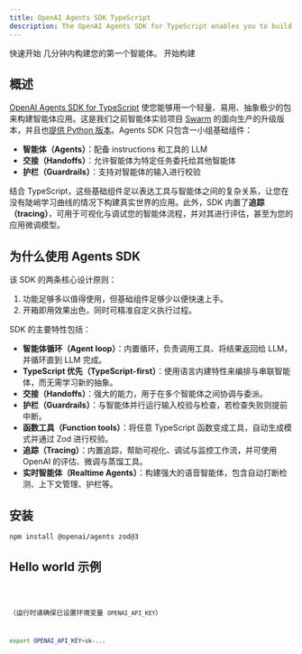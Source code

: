```yaml
---
title: OpenAI Agents SDK TypeScript
description: The OpenAI Agents SDK for TypeScript enables you to build agentic AI apps in a lightweight, easy-to-use package with very few abstractions.
---
```




<Hero>
  <Fragment slot="title">快速开始</Fragment>
  <Fragment slot="description">几分钟内构建您的第一个智能体。</Fragment>
  <Fragment slot="cta">开始构建</Fragment>
</Hero>

## 概述

[OpenAI Agents SDK for TypeScript](https://github.com/openai/openai-agents-js)
使您能够用一个轻量、易用、抽象极少的包来构建智能体应用。这是我们之前智能体实验项目
[Swarm](https://github.com/openai/swarm/tree/main) 的面向生产的升级版本，并且也[提供 Python 版本](https://github.com/openai/openai-agents-python)。Agents SDK 只包含一小组基础组件：

- **智能体（Agents）**：配备 instructions 和工具的 LLM
- **交接（Handoffs）**：允许智能体为特定任务委托给其他智能体
- **护栏（Guardrails）**：支持对智能体的输入进行校验

结合 TypeScript，这些基础组件足以表达工具与智能体之间的复杂关系，让您在没有陡峭学习曲线的情况下构建真实世界的应用。此外，SDK 内置了**追踪（tracing）**，可用于可视化与调试您的智能体流程，并对其进行评估，甚至为您的应用微调模型。

## 为什么使用 Agents SDK

该 SDK 的两条核心设计原则：

1. 功能足够多以值得使用，但基础组件足够少以便快速上手。
2. 开箱即用效果出色，同时可精准自定义执行过程。

SDK 的主要特性包括：

- **智能体循环（Agent loop）**：内置循环，负责调用工具、将结果返回给 LLM，并循环直到 LLM 完成。
- **TypeScript 优先（TypeScript-first）**：使用语言内建特性来编排与串联智能体，而无需学习新的抽象。
- **交接（Handoffs）**：强大的能力，用于在多个智能体之间协调与委派。
- **护栏（Guardrails）**：与智能体并行运行输入校验与检查，若检查失败则提前中断。
- **函数工具（Function tools）**：将任意 TypeScript 函数变成工具，自动生成模式并通过 Zod 进行校验。
- **追踪（Tracing）**：内置追踪，帮助可视化、调试与监控工作流，并可使用 OpenAI 的评估、微调与蒸馏工具。
- **实时智能体（Realtime Agents）**：构建强大的语音智能体，包含自动打断检测、上下文管理、护栏等。

## 安装

```bash
npm install @openai/agents zod@3
```

## Hello world 示例

<Code lang="typescript" code={helloWorldExample} title="Hello World" />

（运行时请确保已设置环境变量 `OPENAI_API_KEY`）

```bash
export OPENAI_API_KEY=sk-...
```
